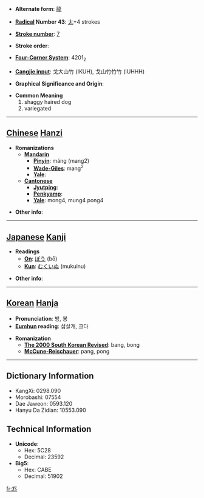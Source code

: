 * '''Alternate form''': [[龍]]

* '''[[Wiktionary:Chinese radical index| Radical]] Number 43''': [[Wiktionary:Chinese radical index 尢|尢]]+4 strokes

* '''[[Wiktionary:Chinese total strokes index|Stroke number]]''': [[Wiktionary:Chinese total strokes index 7|7]]

* '''Stroke order''': 

* '''[[Wiktionary:Chinese four corner index|Four-Corner System]]''': 4201<sub>2</sub>

* '''[[Wiktionary:Chinese Cangjie index|Cangjie input]]''': 戈大山竹 (IKUH), 戈山竹竹竹 (IUHHH)

* '''Graphical Significance and Origin''': 

* '''Common Meaning'''
*#shaggy haired dog
*# variegated


----

== [[Chinese]] [[Hanzi]] ==

* '''Romanizations'''
** '''[[Mandarin]]'''
*** '''[[Pinyin]]''': máng (mang2)
*** '''[[Wade-Giles]]''': mang<sup>2</sup>
*** '''[[Yale]]''': 
** '''[[Cantonese]]'''
*** '''[[Jyutping]]''':
*** '''[[Penkyamp]]''': 
*** '''[[Yale]]''': mong4, mung4 pong4

* '''Other info''': 

----

== [[Japanese]] [[Kanji]] ==

* '''Readings'''
** '''[[On]]''': [[ぼう]] (bō)
** '''[[Kun]]''': [[むくいぬ]] (mukuinu)

* '''Other info''':  

----

== [[Korean]] [[Hanja]] ==

* '''Pronunciation''': 방, 봉
* '''[[Eumhun]] reading''': 삽살개, 크다

* '''Romanization'''
** '''[[The 2000 South Korean Revised Romanization|The 2000 South Korean Revised]]''': bang, bong
** '''[[McCune-Reischauer]]''': pang, pong

----

== Dictionary Information ==

* KangXi: 0298.090
* Morobashi: 07554
* Dae Jaweon: 0593.120
* Hanyu Da Zidian: 10553.090

== Technical Information ==

* '''Unicode''':
** Hex: 5C28
** Decimal: 23592
* '''Big5''':
** Hex: CABE
** Decimal: 51902

[[fr:尨]]